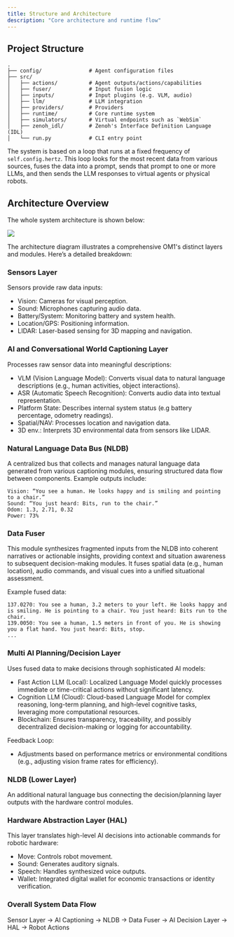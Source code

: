 ```yaml
---
title: Structure and Architecture
description: "Core architecture and runtime flow"
---
```


## Project Structure

```tree Project Structure
.
├── config/               # Agent configuration files
├── src/
│   ├── actions/          # Agent outputs/actions/capabilities
│   ├── fuser/            # Input fusion logic
│   ├── inputs/           # Input plugins (e.g. VLM, audio)
│   ├── llm/              # LLM integration
│   ├── providers/        # Providers
│   ├── runtime/          # Core runtime system
│   ├── simulators/       # Virtual endpoints such as `WebSim`
│   ├── zenoh_idl/        # Zenoh's Interface Definition Language (IDL)
│   └── run.py            # CLI entry point
```

The system is based on a loop that runs at a fixed frequency of `self.config.hertz`. This loop looks for the most recent data from various sources, fuses the data into a prompt, sends that prompt to one or more LLMs, and then sends the LLM responses to virtual agents or physical robots.

## Architecture Overview

The whole system architecture is shown below:

![](/assets/om1-architecture.png)

The architecture diagram illustrates a comprehensive OM1's distinct layers and modules. Here’s a detailed breakdown:

### Sensors Layer

Sensors provide raw data inputs:
- Vision: Cameras for visual perception.
- Sound: Microphones capturing audio data.
- Battery/System: Monitoring battery and system health.
- Location/GPS: Positioning information.
- LIDAR: Laser-based sensing for 3D mapping and navigation.

### AI and Conversational World Captioning Layer

Processes raw sensor data into meaningful descriptions:
- VLM (Vision Language Model): Converts visual data to natural language descriptions (e.g., human activities, object interactions).
- ASR (Automatic Speech Recognition): Converts audio data into textual representation.
- Platform State: Describes internal system status (e.g battery percentage, odometry readings).
- Spatial/NAV: Processes location and navigation data.
- 3D env.: Interprets 3D environmental data from sensors like LIDAR.

### Natural Language Data Bus (NLDB)

A centralized bus that collects and manages natural language data generated from various captioning modules, ensuring structured data flow between components. Example outputs include:

```
Vision: “You see a human. He looks happy and is smiling and pointing to a chair.”
Sound: “You just heard: Bits, run to the chair.”
Odom: 1.3, 2.71, 0.32
Power: 73%
```

### Data Fuser

This module synthesizes fragmented inputs from the NLDB into coherent narratives or actionable insights, providing context and situation awareness to subsequent decision-making modules. It fuses spatial data (e.g., human location), audio commands, and visual cues into a unified situational assessment.

Example fused data:

```
137.0270: You see a human, 3.2 meters to your left. He looks happy and is smiling. He is pointing to a chair. You just heard: Bits run to the chair.
139.0050: You see a human, 1.5 meters in front of you. He is showing you a flat hand. You just heard: Bits, stop.
...
```

### Multi AI Planning/Decision Layer

Uses fused data to make decisions through sophisticated AI models:
- Fast Action LLM (Local): Localized Language Model quickly processes immediate or time-critical actions without significant latency.
- Cognition LLM (Cloud): Cloud-based Language Model for complex reasoning, long-term planning, and high-level cognitive tasks, leveraging more computational resources.
- Blockchain: Ensures transparency, traceability, and possibly decentralized decision-making or logging for accountability.

Feedback Loop:
- Adjustments based on performance metrics or environmental conditions (e.g., adjusting vision frame rates for efficiency).

### NLDB (Lower Layer)

An additional natural language bus connecting the decision/planning layer outputs with the hardware control modules.

### Hardware Abstraction Layer (HAL)

This layer translates high-level AI decisions into actionable commands for robotic hardware:
- Move: Controls robot movement.
- Sound: Generates auditory signals.
- Speech: Handles synthesized voice outputs.
- Wallet: Integrated digital wallet for economic transactions or identity verification.

### Overall System Data Flow

Sensor Layer → AI Captioning → NLDB → Data Fuser → AI Decision Layer → HAL → Robot Actions